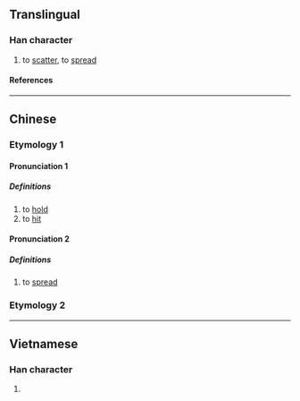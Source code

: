 {{character info/new}}
==Translingual==

===Han character===
{{Han char|rn=64|rad=手|as=05|sn=8|four=54027|canj=QKLB|ids=⿰扌布}}

# to [[scatter]], to [[spread]]

====References====
{{Han ref|kx=0422.190|dkj=11908|dj=0770.150|hdz=31849.070|uh=62AA}}

----

==Chinese==
{{zh-forms}}

===Etymology 1===

====Pronunciation 1====
{{zh-pron
|m=bù
|c=bou3
|c-t=
|g=
|h=pfs=
|j=
|md=
|mn=
|mn-t=
|w=
|x=
|mc=2
|oc=2
|cat=v
}}

=====Definitions=====
{{zh-hanzi}}

# to [[hold]]
# to [[hit]]

====Pronunciation 2====
{{zh-pron
|m=pū
|mc=1
|oc=1
|cat=v
}}

=====Definitions=====
{{zh-hanzi}}

# to [[spread]]

===Etymology 2===
{{zh-see|播|ss}}

----

==Vietnamese==

===Han character===
{{vi-readings|rs=手05|reading=bó}}

# {{defn|lang=vi|sort=手05}}
